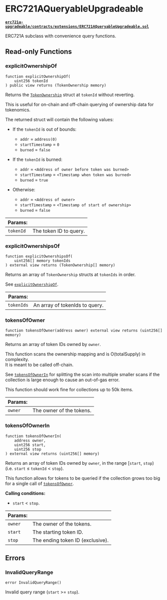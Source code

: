 # ERC721AQueryableUpgradeable

**[`erc721a-upgradeable/contracts/extensions/ERC721AQueryableUpgradeable.sol`](https://github.com/chiru-labs/ERC721A-Upgradeable/blob/main/contracts/extensions/ERC721AQueryableUpgradeable.sol)**

ERC721A subclass with convenience query functions.

## Read-only Functions

### explicitOwnershipOf

```solidity
function explicitOwnershipOf(
    uint256 tokenId
) public view returns (TokenOwnership memory)
```

Returns the [`TokenOwnership`](erc721a#tokenownership) struct at `tokenId` without reverting.

This is useful for on-chain and off-chain querying of ownership data for tokenomics.

The returned struct will contain the following values:

- If the `tokenId` is out of bounds:

  - `addr` = `address(0)`
  - `startTimestamp` = `0`
  - `burned` = `false`

- If the `tokenId` is burned:

  - `addr` = `<Address of owner before token was burned>`
  - `startTimestamp` = `<Timestamp when token was burned>`
  - `burned` = `true`

- Otherwise:
  - `addr` = `<Address of owner>`
  - `startTimestamp` = `<Timestamp of start of ownership>`
  - `burned` = `false`

| Params:   |                        |
| --------- | ---------------------- |
| `tokenId` | The token ID to query. |

### explicitOwnershipsOf

```solidity
function explicitOwnershipsOf(
    uint256[] memory tokenIds
) external view returns (TokenOwnership[] memory)
```

Returns an array of `TokenOwnership` structs at `tokenIds` in order.

See [`explicitOwnershipOf`](#explicitOwnershipOf).

| Params:    |                                |
| ---------- | ------------------------------ |
| `tokenIds` | An array of tokenIds to query. |

### tokensOfOwner

```solidity
function tokensOfOwner(address owner) external view returns (uint256[] memory)
```

Returns an array of token IDs owned by `owner`.

This function scans the ownership mapping and is O(totalSupply) in complexity.  
It is meant to be called off-chain.

See [`tokensOfOwnerIn`](#tokensOfOwnerIn) for splitting the scan into
multiple smaller scans if the collection is large enough to
cause an out-of-gas error.

This function should work fine for collections up to 50k items.

| Params: |                          |
| ------- | ------------------------ |
| `owner` | The owner of the tokens. |

### tokensOfOwnerIn

```solidity
function tokensOfOwnerIn(
    address owner,
    uint256 start,
    uint256 stop
) external view returns (uint256[] memory)
```

Returns an array of token IDs owned by `owner`,
in the range \[`start`, `stop`)  
(i.e. `start` &le; `tokenId` &lt; `stop`).

This function allows for tokens to be queried if the collection
grows too big for a single call of [`tokensOfOwner`](#tokensOfOwner).

**Calling conditions:**

- `start` < `stop`.

| Params: |                                  |
| ------- | -------------------------------- |
| `owner` | The owner of the tokens.         |
| `start` | The starting token ID.           |
| `stop`  | The ending token ID (exclusive). |

## Errors

### InvalidQueryRange

```solidity
error InvalidQueryRange()
```

Invalid query range (`start` >= `stop`).
